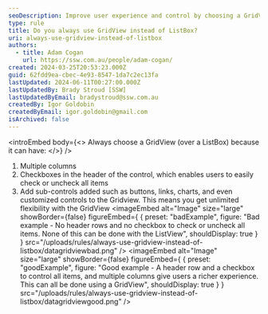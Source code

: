 ```yaml
---
seoDescription: Improve user experience and control by choosing a GridView over a ListBox, offering multiple columns, header rows with checkable items, and sub-control customization
type: rule
title: Do you always use GridView instead of ListBox?
uri: always-use-gridview-instead-of-listbox
authors:
  - title: Adam Cogan
    url: https://ssw.com.au/people/adam-cogan/
created: 2024-03-25T20:53:23.000Z
guid: 62fdd9ea-cbec-4e93-8547-1da7c2ec13fa
lastUpdated: 2024-06-11T00:27:00.000Z
lastUpdatedBy: Brady Stroud [SSW]
lastUpdatedByEmail: bradystroud@ssw.com.au
createdBy: Igor Goldobin
createdByEmail: igor.goldobin@gmail.com
isArchived: false
---
```


<introEmbed
  body={<>
Always choose a GridView (over a ListBox) because it can have:
  </>}
/>
1. Multiple columns
2. Checkboxes in the header of the control, which enables users to easily check or uncheck all items
3. Add sub-controls added such as buttons, links, charts, and even customized controls to the Gridview. This means you get unlimited flexibility with the GridView
<imageEmbed
  alt="Image"
  size="large"
  showBorder={false}
  figureEmbed={ {
    preset: "badExample",
    figure: "Bad example - No header rows and no checkbox to check or uncheck all items. None of this can be done with the ListView",
    shouldDisplay: true
  } }
  src="/uploads/rules/always-use-gridview-instead-of-listbox/datagridviewbad.png"
/>
<imageEmbed
  alt="Image"
  size="large"
  showBorder={false}
  figureEmbed={ {
    preset: "goodExample",
    figure: "Good example - A header row and a checkbox to control all items, and multiple columns give users a richer experience. This can all be done using a GridView",
    shouldDisplay: true
  } }
  src="/uploads/rules/always-use-gridview-instead-of-listbox/datagridviewgood.png"
/>
